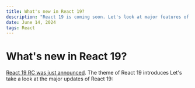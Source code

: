 ```yaml
---
title: What's new in React 19?
description: "React 19 is coming soon. Let's look at major features of React 19"
date: June 14, 2024
tags: React
---
```


# What's new in React 19?

[React 19 RC was just announced](https://react.dev/blog/2024/04/25/react-19). The theme of React 19 introduces
Let's take a look at the major updates of React 19:

